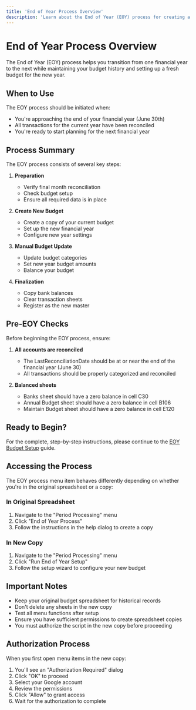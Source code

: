 ```yaml
---
title: 'End of Year Process Overview'
description: 'Learn about the End of Year (EOY) process for creating a new budget year'
---
```


# End of Year Process Overview

The End of Year (EOY) process helps you transition from one financial year to the next while maintaining your budget history and setting up a fresh budget for the new year.

## When to Use

The EOY process should be initiated when:

- You're approaching the end of your financial year (June 30th)
- All transactions for the current year have been reconciled
- You're ready to start planning for the next financial year

## Process Summary

The EOY process consists of several key steps:

1. **Preparation**

   - Verify final month reconciliation
   - Check budget setup
   - Ensure all required data is in place

2. **Create New Budget**

   - Create a copy of your current budget
   - Set up the new financial year
   - Configure new year settings

3. **Manual Budget Update**

   - Update budget categories
   - Set new year budget amounts
   - Balance your budget

4. **Finalization**
   - Copy bank balances
   - Clear transaction sheets
   - Register as the new master

## Pre-EOY Checks

Before beginning the EOY process, ensure:

1. **All accounts are reconciled**

   - The LastReconciliationDate should be at or near the end of the financial year (June 30)
   - All transactions should be properly categorized and reconciled

2. **Balanced sheets**
   - Banks sheet should have a zero balance in cell C30
   - Annual Budget sheet should have a zero balance in cell B106
   - Maintain Budget sheet should have a zero balance in cell E120

## Ready to Begin?

For the complete, step-by-step instructions, please continue to the [EOY Budget Setup](/guides/yearly-tasks/end-of-year/setup) guide.

## Accessing the Process

The EOY process menu item behaves differently depending on whether you're in the original spreadsheet or a copy:

### In Original Spreadsheet

1. Navigate to the "Period Processing" menu
2. Click "End of Year Process"
3. Follow the instructions in the help dialog to create a copy

### In New Copy

1. Navigate to the "Period Processing" menu
2. Click "Run End of Year Setup"
3. Follow the setup wizard to configure your new budget

## Important Notes

- Keep your original budget spreadsheet for historical records
- Don't delete any sheets in the new copy
- Test all menu functions after setup
- Ensure you have sufficient permissions to create spreadsheet copies
- You must authorize the script in the new copy before proceeding

## Authorization Process

When you first open menu items in the new copy:

1. You'll see an "Authorization Required" dialog
2. Click "OK" to proceed
3. Select your Google account
4. Review the permissions
5. Click "Allow" to grant access
6. Wait for the authorization to complete
